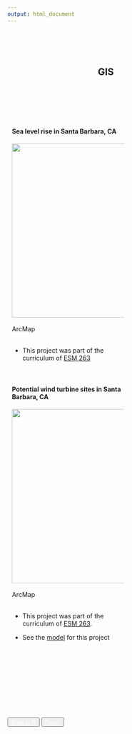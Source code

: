 ```yaml
---
output: html_document
---
```


<style>
.column {
  float: left;
  padding: 10px;
}

.left {
  width: 50%;
}

.right {
  width: 50%;
}

.row:after {
  content: "";
  display: table;
  clear: both;
}

</style>

<br><br><br>

<center>

<h2>GIS&emsp;&emsp;&emsp;</h2>

</center>

<br><br><br>


<div class="row">
  <div class="column left">
  <h4>Sea level rise in Santa Barbara, CA</h4>
  <a href="projects/gis/sb_sea_level_rise.pdf">
    <img alt="" src="projects/gis/image/sb_sea_level_rise.png" width="390">
  </a>
  <br><br>
  <span class="badge" >ArcMap</span>
  <br><br>
  <ul>
  <li>
  <p>This project was part of the curriculum of <a href="https://frew.eri.ucsb.edu/private/ESM263/">ESM 263</a>
  </p>
  </li>
  </ul>
  </div>
  <div class="column right">
  <h4>Potential wind turbine sites in Santa Barbara, CA</h4>
  <a href="projects/gis/sb_wind_turbines_site.pdf">
    <img alt="" src="projects/gis/image/sb_wind_turbines_site.png" width="390">
  </a>
  <br><br>
  <span class="badge" >ArcMap</span>
  <br><br>
  <ul>
  <li>
  <p>This project was part of the curriculum of <a href="https://frew.eri.ucsb.edu/private/ESM263/">ESM 263</a>. 
  </p>
  </li>
  <li>
  <p>See the <a href="projects/gis/sb_wind_turbines_site.tbx">model</a> for this project
  </p>
  </li>
  </ul>
  
  </div>
</div>


   <br><br><br><br><br><br><br> 

<div  align="center" id="footer">
  <button type="button" class="btn btn-primary disabled"><a href="project.html" style="color:white">Data in R</a></button>
  <button type="button" class="btn btn-primary disabled"><a href="paper.html" style="color:white">Paper</a></button>
</div>